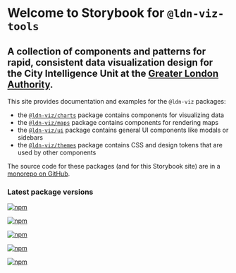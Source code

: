 
<Meta title="Introduction" />

# Welcome to Storybook for `@ldn-viz-tools`

## A collection of components and patterns for rapid, consistent data visualization design for the City Intelligence Unit at the [Greater London Authority](https://www.london.gov.uk).

This site provides documentation and examples for the `@ldn-viz` packages:

- the [`@ldn-viz/charts`](https://www.npmjs.com/package/@ldn-viz/charts) package contains components for visualizing data
- the [`@ldn-viz/maps`](https://www.npmjs.com/package/@ldn-viz/maps) package contains components for rendering maps
- the [`@ldn-viz/ui`](https://www.npmjs.com/package/@ldn-viz/ui) package contains general UI components like modals or sidebars
- the [`@ldn-viz/themes`](https://www.npmjs.com/package/@ldn-viz/themes) package contains CSS and design tokens that are used by other components

The source code for these packages (and for this Storybook site) are in a [monorepo on GitHub](https://github.com/Greater-London-Authority/ldn-viz-tools).

### Latest package versions

[ ![npm](https://img.shields.io/npm/v/%40ldn-viz%2Fcharts?label=%40ldn-viz%2Fcharts%20version) ](https://www.npmjs.com/package/@ldn-viz/charts)

[ ![npm](https://img.shields.io/npm/v/%40ldn-viz%2Fmaps?label=%40ldn-viz%2Fmaps%20version) ](https://www.npmjs.com/package/@ldn-viz/maps)

[ ![npm](https://img.shields.io/npm/v/%40ldn-viz%2Fui?label=%40ldn-viz%2Fui%20version) ](https://www.npmjs.com/package/@ldn-viz/ui)

[ ![npm](https://img.shields.io/npm/v/%40ldn-viz%2Fthemes?label=%40ldn-viz%2Fthemes%20version) ](https://www.npmjs.com/package/@ldn-viz/themes)

[ ![npm](https://img.shields.io/npm/v/%40ldn-viz%2Futils?label=%40ldn-viz%2Futils%20version) ](https://www.npmjs.com/package/@ldn-viz/utils)
